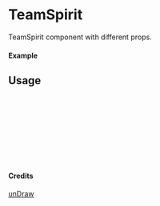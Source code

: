 
<Meta of={TeamSpirit} title="unDraw/TeamSpirit" />

# TeamSpirit

TeamSpirit component with different props.

#### Example

<Canvas of={TeamSpirit.Primary} />

## Usage

```ts
import { TeamSpirit } from "yadl-ui";

const Example = () => {
  return (
      <TeamSpirit />
  );
};

export default Example;
```

#### Credits
[unDraw](https://undraw.co/illustrations)
